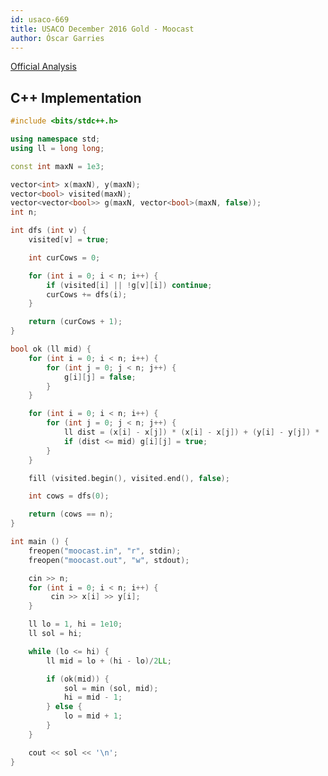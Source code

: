 ```yaml
---
id: usaco-669
title: USACO December 2016 Gold - Moocast
author: Óscar Garries
---
```


[Official Analysis](http://www.usaco.org/current/data/sol_moocast_gold_dec16.html)

<LanguageSection>
<CPPSection>

## C++ Implementation

```cpp
#include <bits/stdc++.h>

using namespace std;
using ll = long long;

const int maxN = 1e3;

vector<int> x(maxN), y(maxN);
vector<bool> visited(maxN);
vector<vector<bool>> g(maxN, vector<bool>(maxN, false));
int n;

int dfs (int v) {
	visited[v] = true;

	int curCows = 0;

	for (int i = 0; i < n; i++) {
		if (visited[i] || !g[v][i]) continue;
		curCows += dfs(i);
	}

	return (curCows + 1);
}

bool ok (ll mid) {
	for (int i = 0; i < n; i++) {
		for (int j = 0; j < n; j++) {
			g[i][j] = false;
		}
	}

	for (int i = 0; i < n; i++) {
		for (int j = 0; j < n; j++) {
			ll dist = (x[i] - x[j]) * (x[i] - x[j]) + (y[i] - y[j]) * (y[i] - y[j]);
			if (dist <= mid) g[i][j] = true;
		}
	}

	fill (visited.begin(), visited.end(), false);

	int cows = dfs(0);

	return (cows == n);
}

int main () {
	freopen("moocast.in", "r", stdin);
	freopen("moocast.out", "w", stdout);

	cin >> n;
	for (int i = 0; i < n; i++) {
		 cin >> x[i] >> y[i];
	}

	ll lo = 1, hi = 1e10;
	ll sol = hi;

	while (lo <= hi) {
		ll mid = lo + (hi - lo)/2LL;

		if (ok(mid)) {
			sol = min (sol, mid);
			hi = mid - 1;
		} else {
			lo = mid + 1;
		}
	}

	cout << sol << '\n';
}

```

</CPPSection>
</LanguageSection>
